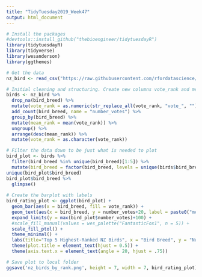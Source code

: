 ```yaml
---
title: "TidyTuesday2019_Week47"
output: html_document
---
```


```r
# Install the packages
#devtools::install_github("thebioengineer/tidytuesdayR")
library(tidytuesdayR)
library(tidyverse)
library(wesanderson)
library(ggthemes)

# Get the data 
nz_bird <- read_csv("https://raw.githubusercontent.com/rfordatascience/tidytuesday/master/data/2019/2019-11-19/nz_bird.csv")

# Initial cleaning and structuring. Create new columns vote_rank and mean_rank
birds <- nz_bird %>% 
  drop_na(bird_breed) %>% 
  mutate(vote_rank = as.numeric(str_replace_all(vote_rank, "vote_", ""))) %>% 
  add_count(bird_breed, name = "number_votes") %>% 
  group_by(bird_breed) %>% 
  mutate(mean_rank = mean(vote_rank)) %>% 
  ungroup() %>% 
  arrange(desc(mean_rank)) %>% 
  mutate(vote_rank = as.character(vote_rank))

# Filter the data down to be just what is needed to plot
bird_plot <- birds %>% 
  filter(bird_breed %in% unique(bird_breed)[1:5]) %>% 
  mutate(bird_breed = factor(bird_breed, levels = unique(birds$bird_breed)))
unique(bird_plot$bird_breed)
bird_plot$bird_breed %>% 
  glimpse()
          
# Create the barplot with labels          
bird_rating_plot <- ggplot(bird_plot) +
  geom_bar(aes(x = bird_breed, fill = vote_rank)) +
  geom_text(aes(x = bird_breed, y = number_votes+20, label = paste0("mean rank: \n", round(mean_rank, 2))), vjust = 0) +
  expand_limits(y = max(bird_plot$number_votes)+100) +
  #scale_fill_manual(values = wes_palette("FantasticFox1", n = 5)) +
  scale_fill_ptol() +
  theme_minimal() +
  labs(title="Top 5 Highest-Ranked NZ Birds", x = "Bird Breed", y = "Number of Votes", fill = "Rank") +
  theme(plot.title = element_text(hjust = 0.5)) +
  theme(axis.text.x = element_text(angle = 20, hjust = .75))

# Save plot to local folder
ggsave('nz_birds_by_rank.png', height = 7, width = 7, bird_rating_plot)
```
